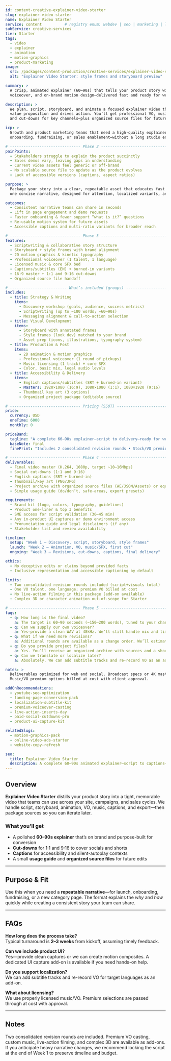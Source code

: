 ```yaml
---
id: content-creative-explainer-video-starter
slug: explainer-video-starter
name: Explainer Video Starter
service: content          # registry enum: webdev | seo | marketing | leadgen | content | video
subService: creative-services
tier: Starter
tags:
  - video
  - explainer
  - animation
  - motion-graphics
  - product-marketing
image:
  src: /packages/content-production/creative-services/explainer-video-starter.png
  alt: "Explainer Video Starter: style frames and storyboard preview"

summary: >
  A crisp, animated explainer (60–90s) that tells your product story with clear visuals,
  voiceover, and on-brand motion design—delivered fast and ready for web, social, and sales.

description: >
  We plan, script, storyboard, and animate a focused explainer video that clarifies your
  value proposition and drives action. You’ll get professional VO, music/SFX, captions,
  and cut-downs for key channels—plus organized source files for future updates.

icp: >
  Growth and product marketing teams that need a high-quality explainer for launches,
  onboarding, fundraising, or sales enablement—without a long studio engagement.

# ------------------------------- Phase 2 -----------------------------------
painPoints:
  - Stakeholders struggle to explain the product succinctly
  - Sales demos vary, leaving gaps in understanding
  - Current video assets feel generic or off-brand
  - No scalable source file to update as the product evolves
  - Lack of accessible versions (captions, aspect ratios)

purpose: >
  Package your story into a clear, repeatable asset that educates fast and converts:
  one concise narrative, designed for attention, localized variants, and multi-channel use.

outcomes:
  - Consistent narrative teams can share in seconds
  - Lift in page engagement and demo requests
  - Faster onboarding & fewer support “what is it?” questions
  - Re-usable motion system for future assets
  - Accessible captions and multi-ratio variants for broader reach

# ------------------------------- Phase 3 -----------------------------------
features:
  - Scriptwriting & collaborative story structure
  - Storyboard + style frames with brand alignment
  - 2D motion graphics & kinetic typography
  - Professional voiceover (1 talent, 1 language)
  - Licensed music & core SFX bed
  - Captions/subtitles (EN) + burned-in variants
  - 16:9 master + 1:1 and 9:16 cut-downs
  - Organized source file handoff

# ------------------------- What’s included (groups) ------------------------
includes:
  - title: Strategy & Writing
    items:
      - Discovery workshop (goals, audience, success metrics)
      - Scriptwriting (up to ~180 words; ≈60–90s)
      - Messaging alignment & call-to-action selection
  - title: Visual Development
    items:
      - Storyboard with annotated frames
      - Style frames (look dev) matched to your brand
      - Asset prep (icons, illustrations, typography system)
  - title: Production & Post
    items:
      - 2D animation & motion graphics
      - Professional voiceover (1 round of pickups)
      - Music licensing (1 track) + core SFX
      - Color, basic mix, legal audio levels
  - title: Accessibility & Delivery
    items:
      - English captions/subtitles (SRT + burned-in variant)
      - Masters: 1920×1080 (16:9), 1080×1080 (1:1), 1080×1920 (9:16)
      - Thumbnail key art (3 options)
      - Organized project package (editable source)

# ------------------------------- Pricing (SSOT) ----------------------------
price:
  currency: USD
  oneTime: 6000
  monthly: 0

priceBand:
  tagline: "A complete 60–90s explainer—script to delivery—ready for web & social."
  baseNote: final
  finePrint: "Includes 2 consolidated revision rounds • Stock/VO premium upgrades billed at cost"

# ------------------------------- Phase 4 -----------------------------------
deliverables:
  - Final video master (H.264, 1080p, target ~10–16Mbps)
  - Social cut-downs (1:1 and 9:16)
  - English captions (SRT + burned-in)
  - Thumbnail/key art (PNG/JPG)
  - Project archive with organized source files (AE/JSON/Assets) or equivalent
  - Simple usage guide (do/don’t, safe-areas, export presets)

requirements:
  - Brand kit (logo, colors, typography, guidelines)
  - Product one-liner & top 3 benefits
  - SME access for script validation (30–45 min)
  - Any in-product UI captures or demo environment access
  - Pronunciation guide and legal disclaimers (if any)
  - Stakeholder list and review availability

timeline:
  setup: "Week 1 — Discovery, script, storyboard, style frames"
  launch: "Week 2 — Animation, VO, music/SFX, first cut"
  ongoing: "Week 3 — Revisions, cut-downs, captions, final delivery"

ethics:
  - No deceptive edits or claims beyond provided facts
  - Inclusive representation and accessible captioning by default

limits:
  - Two consolidated revision rounds included (script+visuals total)
  - One VO talent, one language; premium VO billed at cost
  - No live-action filming in this package (add-on available)
  - Complex 3D or character animation out-of-scope for Starter

# ------------------------------- Phase 5 -----------------------------------
faqs:
  - q: How long is the final video?
    a: The target is 60–90 seconds (~150–200 words), tuned to your channel and CTA.
  - q: Can we supply our own voiceover?
    a: Yes—provide a clean WAV at 48kHz. We’ll still handle mix and timing.
  - q: What if we need more revisions?
    a: Additional rounds are available as a change order. We’ll estimate before work.
  - q: Do you provide project files?
    a: Yes. You’ll receive an organized archive with sources and a short usage guide.
  - q: Can we translate or localize later?
    a: Absolutely. We can add subtitle tracks and re-record VO as an add-on.

notes: >
  Deliverables optimized for web and social. Broadcast specs or 4K masters available as an add-on.
  Music/VO premium options billed at cost with client approval.

addOnRecommendations:
  - youtube-seo-optimization
  - landing-page-conversion-pack
  - localization-subtitle-kit
  - premium-voiceover-casting
  - live-action-inserts-day
  - paid-social-cutdowns-pro
  - product-ui-capture-kit

relatedSlugs:
  - motion-graphics-pack
  - online-video-ads-starter
  - website-copy-refresh

seo:
  title: Explainer Video Starter
  description: A complete 60–90s animated explainer—script to captions—delivered with social cut-downs and organized source files.
---
```


## Overview

**Explainer Video Starter** distills your product story into a tight, memorable
video that teams can use across your site, campaigns, and sales cycles. We handle
script, storyboard, animation, VO, music, captions, and export—then package sources
so you can iterate later.

### What you’ll get

- A polished **60–90s explainer** that’s on brand and purpose-built for conversion  
- **Cut-downs** for 1:1 and 9:16 to cover socials and shorts  
- **Captions** for accessibility and silent-autoplay contexts  
- A small **usage guide** and **organized source files** for future edits

---

## Purpose & Fit

Use this when you need a **repeatable narrative**—for launch, onboarding, fundraising,
or a new category page. The format explains the *why* and *how* quickly while creating
a consistent story your team can share.

---

## FAQs

**How long does the process take?**  
Typical turnaround is **2–3 weeks** from kickoff, assuming timely feedback.

**Can we include product UI?**  
Yes—provide clean captures or we can create motion composites. A dedicated UI capture
add-on is available if you need hands-on help.

**Do you support localization?**  
We can add subtitle tracks and re-record VO for target languages as an add-on.

**What about licensing?**  
We use properly licensed music/VO. Premium selections are passed through at cost with approval.

---

## Notes

Two consolidated revision rounds are included. Premium VO casting, custom music, live-action
filming, and complex 3D are available as add-ons. If you anticipate heavy narrative changes,
we recommend locking the script at the end of Week 1 to preserve timeline and budget.
